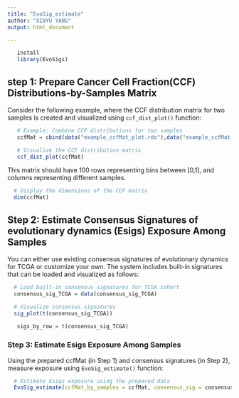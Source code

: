 ```yaml
---
title: "EvoSig_estimate"
author: "XINYU YANG"
output: html_document

---
```

```r
   install
   library(EvoSigs)
```
## step 1: Prepare Cancer Cell Fraction(CCF) Distributions-by-Samples Matrix
Consider the following example, where the CCF distribution matrix for two samples is created and visualized using `ccf_dist_plot()` function:
```r
   # Example: Combine CCF distributions for two samples
   ccfMat = cbind(data("example_ccfMat_plot.rds"),data("example_ccfMat_plot.rds"))

   # Visualize the CCF distribution matrix
   ccf_dist_plot(ccfMat)
```
This matrix should have 100 rows representing bins between [0,1], and columns representing different samples.
```r
  # Display the dimensions of the CCF matrix
  dim(ccfMat)
```

## Step 2: Estimate Consensus Signatures of evolutionary dynamics (Esigs) Exposure Among Samples
You can either use existing consensus signatures of evolutionary dynamics for TCGA or customize your own. The system includes built-in signatures that can be loaded and visualized as follows:
```r
  # Load built-in consensus signatures for TCGA cohort
  consensus_sig_TCGA = data(consensus_sig_TCGA)

  # Visualize consensus signatures
  sig_plot(t(consensus_sig_TCGA))
  
   sigs_by_row = t(consensus_sig_TCGA)
```
### Step 3: Estimate Esigs Exposure Among Samples
Using the prepared ccfMat (in Step 1) and consensus signatures (in Step 2), measure exposure using `EvoSig_estimate()` function:
```r
  # Estimate Esigs exposure using the prepared data
  EvoSig_estimate(ccfMat_by_samples = ccfMat, consensus_sig = consensus_sig_TCGA)
```



